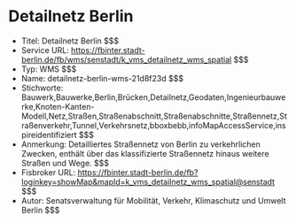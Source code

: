 # Detailnetz Berlin
- Titel: Detailnetz Berlin $$$
- Service URL: https://fbinter.stadt-berlin.de/fb/wms/senstadt/k_vms_detailnetz_wms_spatial $$$
- Typ: WMS $$$
- Name: detailnetz-berlin-wms-21d8f23d $$$
- Stichworte: Bauwerk,Bauwerke,Berlin,Brücken,Detailnetz,Geodaten,Ingenieurbauwerke,Knoten-Kanten-Modell,Netz,Straßen,Straßenabschnitt,Straßenabschnitte,Straßennetz,Straßenverkehr,Tunnel,Verkehrsnetz,bboxbebb,infoMapAccessService,inspireidentifiziert $$$
- Anmerkung: Detailliertes Straßennetz von Berlin zu verkehrlichen Zwecken, enthält über das klassifizierte Straßennetz hinaus weitere Straßen und Wege. $$$
- Fisbroker URL: https://fbinter.stadt-berlin.de/fb?loginkey=showMap&mapId=k_vms_detailnetz_wms_spatial@senstadt $$$
- Autor: Senatsverwaltung für Mobilität, Verkehr, Klimaschutz und Umwelt Berlin $$$

